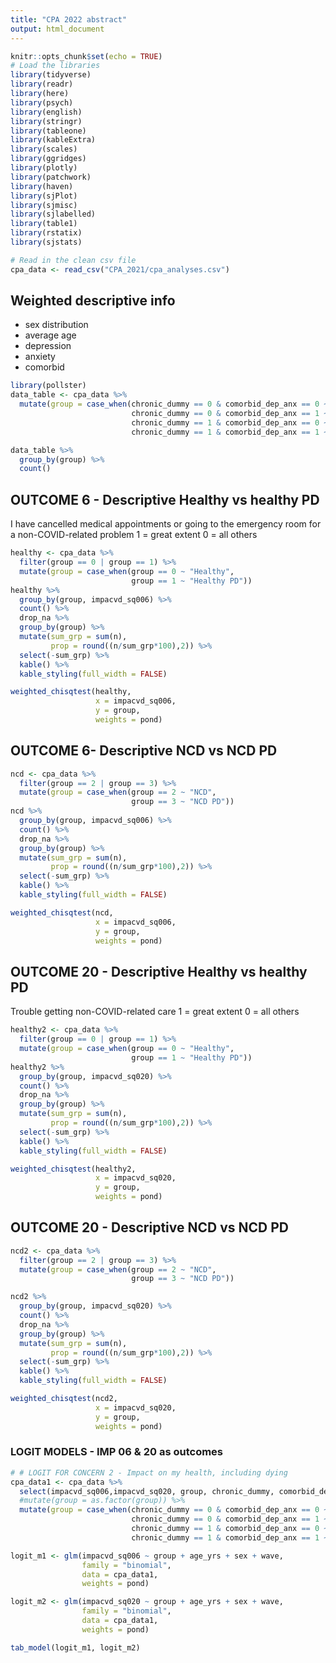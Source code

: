 ```yaml
---
title: "CPA 2022 abstract"
output: html_document
---
```


```r
knitr::opts_chunk$set(echo = TRUE)
# Load the libraries
library(tidyverse)
library(readr)
library(here)
library(psych)
library(english)
library(stringr)
library(tableone)
library(kableExtra)
library(scales)
library(ggridges)
library(plotly)
library(patchwork)
library(haven)
library(sjPlot)
library(sjmisc)
library(sjlabelled)
library(table1)
library(rstatix)
library(sjstats)
```

```r
# Read in the clean csv file
cpa_data <- read_csv("CPA_2021/cpa_analyses.csv")

```
## Weighted descriptive info
* sex distribution
* average age
* depression 
* anxiety
* comorbid 
```r
library(pollster)
data_table <- cpa_data %>%
  mutate(group = case_when(chronic_dummy == 0 & comorbid_dep_anx == 0 ~ "Healthy",
                           chronic_dummy == 0 & comorbid_dep_anx == 1 ~ "Healthy PD",
                           chronic_dummy == 1 & comorbid_dep_anx == 0 ~ "NCD",
                           chronic_dummy == 1 & comorbid_dep_anx == 1 ~ "NCD PD"))

data_table %>%
  group_by(group) %>%
  count()
```

## OUTCOME 6 - Descriptive Healthy vs healthy PD

I have cancelled medical appointments or going to the emergency room for a non-COVID-related problem
1 = great extent
0 = all others
```r
healthy <- cpa_data %>%
  filter(group == 0 | group == 1) %>%
  mutate(group = case_when(group == 0 ~ "Healthy",
                           group == 1 ~ "Healthy PD")) 
healthy %>%
  group_by(group, impacvd_sq006) %>%
  count() %>%
  drop_na %>%
  group_by(group) %>%
  mutate(sum_grp = sum(n),
         prop = round((n/sum_grp*100),2)) %>%
  select(-sum_grp) %>%
  kable() %>%
  kable_styling(full_width = FALSE)

weighted_chisqtest(healthy, 
                   x = impacvd_sq006,
                   y = group,
                   weights = pond)
```

## OUTCOME 6- Descriptive NCD vs NCD PD
```r
ncd <- cpa_data %>%
  filter(group == 2 | group == 3) %>%
  mutate(group = case_when(group == 2 ~ "NCD",
                           group == 3 ~ "NCD PD")) 
ncd %>%
  group_by(group, impacvd_sq006) %>%
  count() %>%
  drop_na %>%
  group_by(group) %>%
  mutate(sum_grp = sum(n),
         prop = round((n/sum_grp*100),2)) %>%
  select(-sum_grp) %>%
  kable() %>%
  kable_styling(full_width = FALSE)

weighted_chisqtest(ncd, 
                   x = impacvd_sq006,
                   y = group,
                   weights = pond)
```

## OUTCOME 20 - Descriptive Healthy vs healthy PD
Trouble getting non-COVID-related care
1 = great extent
0 = all others
```r
healthy2 <- cpa_data %>%
  filter(group == 0 | group == 1) %>%
  mutate(group = case_when(group == 0 ~ "Healthy",
                           group == 1 ~ "Healthy PD")) 
healthy2 %>%
  group_by(group, impacvd_sq020) %>%
  count() %>%
  drop_na %>%
  group_by(group) %>%
  mutate(sum_grp = sum(n),
         prop = round((n/sum_grp*100),2)) %>%
  select(-sum_grp) %>%
  kable() %>%
  kable_styling(full_width = FALSE)

weighted_chisqtest(healthy2, 
                   x = impacvd_sq020,
                   y = group,
                   weights = pond)
```

## OUTCOME 20 - Descriptive NCD vs NCD PD
```r
ncd2 <- cpa_data %>%
  filter(group == 2 | group == 3) %>%
  mutate(group = case_when(group == 2 ~ "NCD",
                           group == 3 ~ "NCD PD")) 

ncd2 %>%
  group_by(group, impacvd_sq020) %>%
  count() %>%
  drop_na %>%
  group_by(group) %>%
  mutate(sum_grp = sum(n),
         prop = round((n/sum_grp*100),2)) %>%
  select(-sum_grp) %>%
  kable() %>%
  kable_styling(full_width = FALSE)

weighted_chisqtest(ncd2, 
                   x = impacvd_sq020,
                   y = group,
                   weights = pond)
```

### LOGIT MODELS - IMP 06 & 20 as outcomes
```r
# # LOGIT FOR CONCERN 2 - Impact on my health, including dying
cpa_data1 <- cpa_data %>%
  select(impacvd_sq006,impacvd_sq020, group, chronic_dummy, comorbid_dep_anx, age_yrs, sex, wave, pond) %>%
  #mutate(group = as.factor(group)) %>%
  mutate(group = case_when(chronic_dummy == 0 & comorbid_dep_anx == 0 ~ "Healthy",
                           chronic_dummy == 0 & comorbid_dep_anx == 1 ~ "Healthy PD",
                           chronic_dummy == 1 & comorbid_dep_anx == 0 ~ "NCD",
                           chronic_dummy == 1 & comorbid_dep_anx == 1 ~ "NCD PD"))

logit_m1 <- glm(impacvd_sq006 ~ group + age_yrs + sex + wave,
                family = "binomial",
                data = cpa_data1,
                weights = pond)

logit_m2 <- glm(impacvd_sq020 ~ group + age_yrs + sex + wave,
                family = "binomial",
                data = cpa_data1,
                weights = pond)

tab_model(logit_m1, logit_m2)
```

